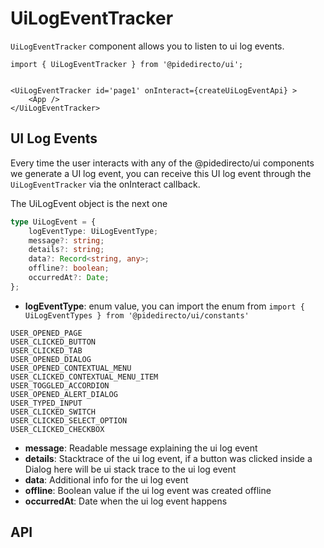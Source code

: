 
<Meta title="docs/UiLogEventTracker" />

# UiLogEventTracker

`UiLogEventTracker` component allows you to listen to ui log events.

```tsx
import { UiLogEventTracker } from '@pidedirecto/ui';


<UiLogEventTracker id='page1' onInteract={createUiLogEventApi} >
    <App />
</UiLogEventTracker>
```

## UI Log Events

Every time the user interacts with any of the @pidedirecto/ui components we generate a UI log event,
you can receive this UI log event through the `UiLogEventTracker` via the onInteract callback.

The UiLogEvent object is the next one

```ts
type UiLogEvent = {
    logEventType: UiLogEventType;
    message?: string;
    details?: string;
    data?: Record<string, any>;
    offline?: boolean;
    occurredAt?: Date;
};
```

- **logEventType**: enum value, you can import the enum from `import { UiLogEventTypes } from '@pidedirecto/ui/constants'`
```
USER_OPENED_PAGE
USER_CLICKED_BUTTON
USER_CLICKED_TAB
USER_OPENED_DIALOG
USER_OPENED_CONTEXTUAL_MENU
USER_CLICKED_CONTEXTUAL_MENU_ITEM
USER_TOGGLED_ACCORDION
USER_OPENED_ALERT_DIALOG
USER_TYPED_INPUT
USER_CLICKED_SWITCH
USER_CLICKED_SELECT_OPTION
USER_CLICKED_CHECKBOX
```

- **message**: Readable message explaining the ui log event
- **details**: Stacktrace of the ui log event, if a button was clicked inside a Dialog here will be ui stack trace to the ui log event
- **data**: Additional info for the ui log event
- **offline**: Boolean value if the ui log event was created offline
- **occurredAt**: Date when the ui log event happens

## API

<ArgTypes of={UiLogEventTrackerStories} />
